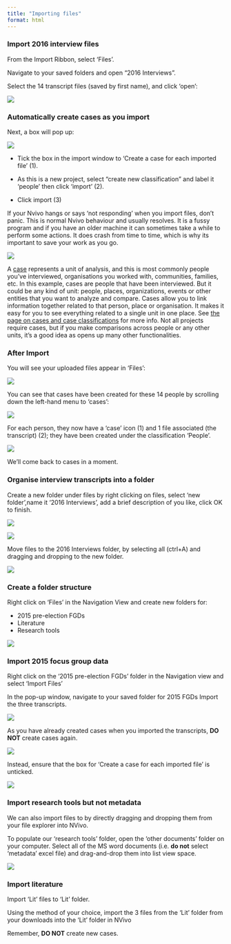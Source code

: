```yaml
---
title: "Importing files"
format: html
---
```


### Import 2016 interview files 

::: instructions

From the Import Ribbon, select ‘Files’.

Navigate to your saved folders and open “2016 Interviews”. 

Select the 14 transcript files (saved by first name), and click ‘open’: 


![](images/import interviews new.png)

:::


### Automatically create cases as you import

Next, a box will pop up: 

::: instructions

![](images/Import files pop up.png)

- Tick the box in the import window to ‘Create a case for each imported file’ (1). 

- As this is a new project, select “create new classification” and label it ‘people’ then click ‘import’ (2).

- Click import (3)

:::


::: not-you

If your Nvivo hangs or says 'not responding' when you import files, don't panic. This is normal Nvivo behaviour and usually resolves. It is a fussy program and if you have an older machine it can sometimes take a while to perform some actions. It does crash from time to time, which is why its important to save your work as you go. 

![](images/Import nvivo hang.png)

:::



::: {.callout-note title="What is a 'case' in Nvivo?"}
A [case](https://help-nv.qsrinternational.com/20/win/Content/cases/cases.htm) represents a unit of analysis, and this is most commonly people you've interviewed, organisations you worked with, communities, families, etc. In this example, cases are people that have been interviewed. But it could be any kind of unit: people, places, organizations, events or other entities that you want to analyze and compare. Cases allow you to link information together related to that person, place or organisation. It makes it easy for you to see everything related to a single unit in one place. See [the page on cases and case classifications](Cases.qmd) for more info. Not all projects require cases, but if you make comparisons across people or any other units, it's a good idea as opens up many other functionalities.  

:::

### After Import

You will see your uploaded files appear in ‘Files': 

::: instructions

![](images/interviews in files.png)

:::


You can see that cases have been created for these 14 people by scrolling down the left-hand menu to 'cases':

::: instructions

![](images/cases created.png)

:::

For each person, they now have a 'case' icon (1) and 1 file associated (the transcript) (2); they have been created under the classification 'People'.

::: instructions

![](images/case zoom.png)

:::

We'll come back to cases in a moment. 

### Organise interview transcripts into a folder

::: instructions

Create a new folder under files by right clicking on files, select 'new folder',name it '2016 Interviews', add a brief description of you like, click OK to finish.  

![](images/Files create folder.png)

![](images/new folder pop up.png)

:::

::: instructions

Move files to the 2016 Interviews folder, by selecting all (ctrl+A) and dragging and dropping to the new folder. 

![](images/interviews into folder.png)

:::

### Create a folder structure 

::: instructions

Right click on ‘Files’ in the Navigation View and create new folders for: 

  + 2015 pre-election FGDs
  + Literature
  + Research tools

![](images/create folders.png)

:::

### Import 2015 focus group data 

::: instructions

Right click on the ‘2015 pre-election FGDs’ folder in the Navigation view and select ‘Import Files’

In the pop-up window, navigate to your saved folder for 2015 FGDs Import the three transcripts. 

![](images/import FGDs.png)

:::

:::{.callout-warning title=Important}
As you have already created cases when you imported the transcripts, **DO NOT** create cases again. 

![](images/FGD don't create cases 1.png)

Instead, ensure that the box for 'Create a case for each imported file' is unticked.

![](images/FGDs don't create cases 2.png)

:::

### Import research tools but not metadata

We can also import files to by directly dragging and dropping them from your file explorer into NVivo.

::: instructions

To populate our ‘research tools’ folder, open the ‘other documents’ folder on your computer. Select all of the MS word documents (i.e. **do not** select ‘metadata’ excel file) and drag-and-drop them into list view space.

![](images/import research tools.png)

:::

### Import literature 

Import ‘Lit’ files to ‘Lit’ folder. 

Using the method of your choice, import the 3 files from the ‘Lit’ folder from your downloads into the ‘Lit’ folder in NVivo

Remember, **DO NOT** create new cases. 



